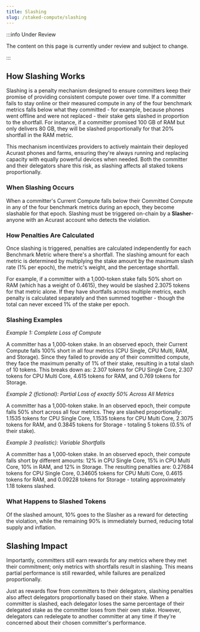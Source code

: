 ```yaml
---
title: Slashing
slug: /staked-compute/slashing
---
```


:::info Under Review

The content on this page is currently under review and subject to change.

:::

## How Slashing Works

Slashing is a penalty mechanism designed to ensure committers keep their promise of providing consistent compute power over time. If a committer fails to stay online or their measured compute in any of the four benchmark metrics falls below what they committed - for example, because phones went offline and were not replaced - their stake gets slashed in proportion to the shortfall. For instance, if a committer promised 100 GB of RAM but only delivers 80 GB, they will be slashed proportionally for that 20% shortfall in the RAM metric.

This mechanism incentivizes providers to actively maintain their deployed Acurast phones and farms, ensuring they're always running and replacing capacity with equally powerful devices when needed. Both the committer and their delegators share this risk, as slashing affects all staked tokens proportionally.

### When Slashing Occurs

When a committer's Current Compute falls below their Committed Compute in any of the four benchmark metrics during an epoch, they become slashable for that epoch. Slashing must be triggered on-chain by a **Slasher**- anyone with an Acurast account who detects the violation.

### How Penalties Are Calculated

Once slashing is triggered, penalties are calculated independently for each Benchmark Metric where there's a shortfall. The slashing amount for each metric is determined by multiplying the stake amount by the maximum slash rate (1% per epoch), the metric's weight, and the percentage shortfall.

For example, if a committer with a 1,000-token stake falls 50% short on RAM (which has a weight of 0.4615), they would be slashed 2.3075 tokens for that metric alone. If they have shortfalls across multiple metrics, each penalty is calculated separately and then summed together - though the total can never exceed 1% of the stake per epoch.

### Slashing Examples

_Example 1: Complete Loss of Compute_

A committer has a 1,000-token stake. In an observed epoch, their Current Compute falls 100% short in all four metrics (CPU Single, CPU Multi, RAM, and Storage). Since they failed to provide any of their committed compute, they face the maximum penalty of 1% of their stake, resulting in a total slash of 10 tokens. This breaks down as: 2.307 tokens for CPU Single Core, 2.307 tokens for CPU Multi Core, 4.615 tokens for RAM, and 0.769 tokens for Storage.

_Example 2 (fictional): Partial Loss of exactly 50% Across All Metrics_

A committer has a 1,000-token stake. In an observed epoch, their compute falls 50% short across all four metrics. They are slashed proportionally: 1.1535 tokens for CPU Single Core, 1.1535 tokens for CPU Multi Core, 2.3075 tokens for RAM, and 0.3845 tokens for Storage - totaling 5 tokens (0.5% of their stake).

_Example 3 (realistic): Variable Shortfalls_

A committer has a 1,000-token stake. In an observed epoch, their compute falls short by different amounts: 12% in CPU Single Core, 15% in CPU Multi Core, 10% in RAM, and 12% in Storage. The resulting penalties are: 0.27684 tokens for CPU Single Core, 0.34605 tokens for CPU Multi Core, 0.4615 tokens for RAM, and 0.09228 tokens for Storage - totaling approximately 1.18 tokens slashed.


### What Happens to Slashed Tokens

Of the slashed amount, 10% goes to the Slasher as a reward for detecting the violation, while the remaining 90% is immediately burned, reducing total supply and inflation.

## Slashing Impact

Importantly, committers still earn rewards for any metrics where they met their commitment; only metrics with shortfalls result in slashing. This means partial performance is still rewarded, while failures are penalized proportionally.

Just as rewards flow from committers to their delegators, slashing penalties also affect delegators proportionally based on their stake. When a committer is slashed, each delegator loses the same percentage of their delegated stake as the committer loses from their own stake. However, delegators can redelegate to another committer at any time if they're concerned about their chosen committer's performance.
